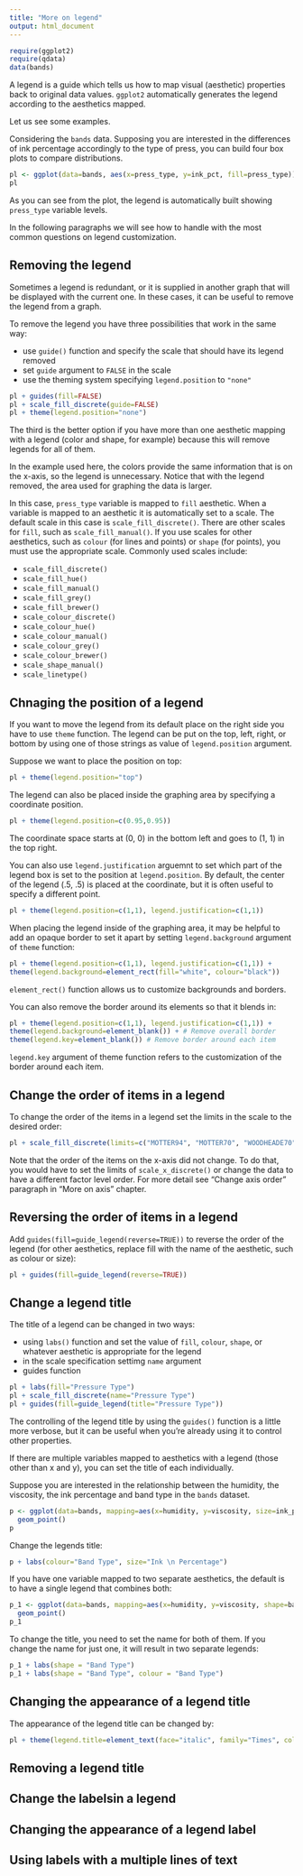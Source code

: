 ```yaml
---
title: "More on legend"
output: html_document
---
```


```r
require(ggplot2)
require(qdata)
data(bands)
```

A legend is a guide which tells us how to map visual (aesthetic) properties back to original data values. 
`ggplot2` automatically generates the legend according to the aesthetics mapped.

<!--
aggiungere immagine legenda (come per assi)
-->

Let us see some examples.

Considering the `bands` data. Supposing you are interested in the differences of ink percentage accordingly to the type of press, you can build four box plots to compare distributions.

```r
pl <- ggplot(data=bands, aes(x=press_type, y=ink_pct, fill=press_type)) + geom_boxplot()
pl
```

As you can see from the plot, the legend is automatically built showing `press_type` variable levels. 

<!--
scrivere come utilizza la legenda (theme, guides, scale)
-->

In the following paragraphs we will see how to handle with the most common questions on legend customization.

## Removing the legend

Sometimes a legend is redundant, or it is supplied in another graph that will be displayed with the current one. In these cases, it can be useful to remove the legend from a graph.

To remove the legend you have three possibilities that work in the same way:

* use `guide()` function and specify the scale that should have its legend removed
* set `guide` argument to `FALSE` in the scale
* use the theming system specifying `legend.position` to `"none"`

```r
pl + guides(fill=FALSE)
pl + scale_fill_discrete(guide=FALSE)
pl + theme(legend.position="none")
```

The third is the better option if you have more than one aesthetic mapping with a legend (color and shape, for example) because this will remove legends for all of them.

In the example used here, the colors provide the same information that is on the x-axis, so the legend is unnecessary. Notice that with the legend removed, the area used for graphing the data is larger.

In this case, `press_type` variable is mapped to `fill` aesthetic. When a variable is mapped to an aesthetic it is automatically set to a scale. The default scale in this case is `scale_fill_discrete()`. There are other scales for `fill`, such as `scale_fill_manual()`. If you use scales for other aesthetics, such as `colour` (for lines and points) or `shape` (for points), you must use the appropriate scale. Commonly used
scales include:

* `scale_fill_discrete()`
* `scale_fill_hue()`
* `scale_fill_manual()`
* `scale_fill_grey()`
* `scale_fill_brewer()`
* `scale_colour_discrete()`
* `scale_colour_hue()`
* `scale_colour_manual()`
* `scale_colour_grey()`
* `scale_colour_brewer()`
* `scale_shape_manual()`
* `scale_linetype()`

<!--
tabella scales nel sito http://www.cookbook-r.com/Graphs/Legends_(ggplot2)/
tenerla per il capitolo More on scales?
--> 

## Chnaging the position of a legend

If you want to move the legend from its default place on the right side you have to use `theme` function. The legend can be put on the top, left, right, or bottom by using one of those strings as value of `legend.position` argument.

Suppose we want to place the position on top:

```r
pl + theme(legend.position="top")
```

The legend can also be placed inside the graphing area by specifying a coordinate position. 

```r
pl + theme(legend.position=c(0.95,0.95))
```

The coordinate space starts at (0, 0) in the bottom left and goes to (1, 1) in the top right.

You can also use `legend.justification` arguemnt to set which part of the legend box is set to the position at `legend.position`. By default, the center of the legend (.5, .5) is placed at the coordinate, but it is often useful to specify a different point.

```r
pl + theme(legend.position=c(1,1), legend.justification=c(1,1))
```

<!--
modificare questo esempio. si capisce a cosa serve legend.justification? 
-->

When placing the legend inside of the graphing area, it may be helpful to add an opaque border to set it apart by setting `legend.background` argument of `theme` function:

```r
pl + theme(legend.position=c(1,1), legend.justification=c(1,1)) +
theme(legend.background=element_rect(fill="white", colour="black"))
```

`element_rect()` function allows us to customize backgrounds and borders.

You can also remove the border around its elements so that it blends in:

```r
pl + theme(legend.position=c(1,1), legend.justification=c(1,1)) +
theme(legend.background=element_blank()) + # Remove overall border
theme(legend.key=element_blank()) # Remove border around each item
```

`legend.key` argument of theme function refers to the customization of the border around each item.

## Change the order of items in a legend

To change the order of the items in a legend set the limits in the scale to the desired order:

```r
pl + scale_fill_discrete(limits=c("MOTTER94", "MOTTER70", "WOODHEADE70", "ALBERT70"))
```

Note that the order of the items on the x-axis did not change. To do that, you would have to set the limits of `scale_x_discrete()` or change the data to have a different factor level order. For more detail see "Change axis order" paragraph in "More on axis" chapter.

## Reversing the order of items in a legend

Add `guides(fill=guide_legend(reverse=TRUE))` to reverse the order of the legend (for other aesthetics, replace fill with the name of the aesthetic, such as colour or size):

```r
pl + guides(fill=guide_legend(reverse=TRUE))
```




<!--
decidere se lasciarlo un paragrafo o metterlo insieme a "Change the order of items in a legend"
-->

## Change a legend title

The title of a legend can be changed in two ways:

* using `labs()` function and set the value of `fill`, `colour`, `shape`, or whatever aesthetic is appropriate for the legend
* in the scale specification settimg `name` argument
* guides function

```r
pl + labs(fill="Pressure Type")
pl + scale_fill_discrete(name="Pressure Type")
pl + guides(fill=guide_legend(title="Pressure Type"))
```

The controlling of the legend title by using the `guides()` function is a little more verbose, but it can be useful when you’re already using it to control other properties.

If there are multiple variables mapped to aesthetics with a legend (those other than x and y), you can set the title of each individually.

Suppose you are interested in the relationship between the humidity, the viscosity, the ink percentage and band type in the `bands` dataset. 
```r
p <- ggplot(data=bands, mapping=aes(x=humidity, y=viscosity, size=ink_pct, colour=band_type)) +
  geom_point()
p
```

Change the legends title:

```r
p + labs(colour="Band Type", size="Ink \n Percentage")
```

If you have one variable mapped to two separate aesthetics, the default is to have a single legend that combines both:

```r
p_1 <- ggplot(data=bands, mapping=aes(x=humidity, y=viscosity, shape=band_type, colour=band_type)) +
  geom_point()
p_1
```

To change the title, you need to set the name for both of them. If you change the name for just one, it will result in two separate legends:

```r
p_1 + labs(shape = "Band Type")
p_1 + labs(shape = "Band Type", colour = "Band Type")
```

## Changing the appearance of a legend title

The appearance of the legend title can be changed by:

```r
pl + theme(legend.title=element_text(face="italic", family="Times", colour="red", size=14))
```

<!--
non metto che si può cambiare anche con guides (più complicato)
-->

## Removing a legend title

## Change the labelsin a legend

## Changing the appearance of a legend label

## Using labels with a multiple lines of text





